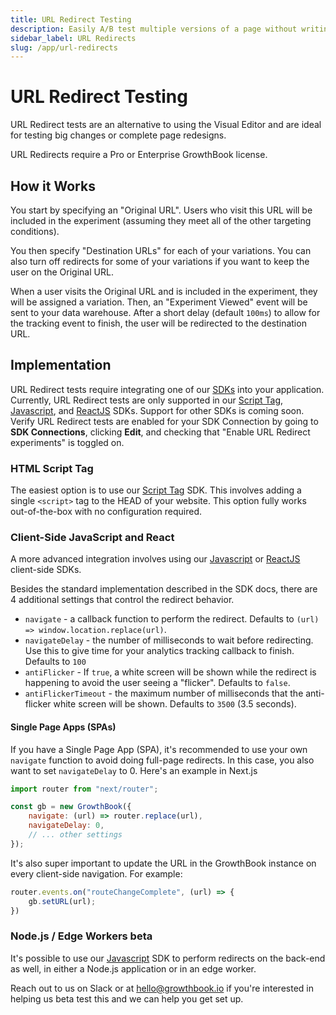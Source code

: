 ```yaml
---
title: URL Redirect Testing
description: Easily A/B test multiple versions of a page without writing code
sidebar_label: URL Redirects
slug: /app/url-redirects
---
```



# URL Redirect Testing

URL Redirect tests are an alternative to using the Visual Editor and are ideal for testing big changes or complete page redesigns.

URL Redirects require a Pro or Enterprise GrowthBook license.

## How it Works

You start by specifying an "Original URL". Users who visit this URL will be included in the experiment (assuming they meet all of the other targeting conditions).

You then specify "Destination URLs" for each of your variations. You can also turn off redirects for some of your variations if you want to keep the user on the Original URL.

When a user visits the Original URL and is included in the experiment, they will be assigned a variation. Then, an "Experiment Viewed" event will be sent to your data warehouse. After a short delay (default `100ms`) to allow for the tracking event to finish, the user will be redirected to the destination URL.

## Implementation

URL Redirect tests require integrating one of our [SDKs](/lib) into your application. Currently, URL Redirect tests are only supported in our [Script Tag](/lib/script-tag), [Javascript](/lib/js), and [ReactJS](/lib/js) SDKs. Support for other SDKs is coming soon. Verify URL Redirect tests are enabled for your SDK Connection by going to **SDK Connections**, clicking **Edit**, and checking that "Enable URL Redirect experiments" is toggled on.

### HTML Script Tag

The easiest option is to use our [Script Tag](/lib/script-tag) SDK. This involves adding a single `<script>` tag to the HEAD of your website. This option fully works out-of-the-box with no configuration required.

### Client-Side JavaScript and React

A more advanced integration involves using our [Javascript](/lib/js) or [ReactJS](/lib/js) client-side SDKs.

Besides the standard implementation described in the SDK docs, there are 4 additional settings that control the redirect behavior.

- `navigate` - a callback function to perform the redirect. Defaults to `(url) => window.location.replace(url)`.
- `navigateDelay` - the number of milliseconds to wait before redirecting. Use this to give time for your analytics tracking callback to finish. Defaults to `100`
- `antiFlicker` - If `true`, a white screen will be shown while the redirect is happening to avoid the user seeing a "flicker". Defaults to `false`.
- `antiFlickerTimeout` - the maximum number of milliseconds that the anti-flicker white screen will be shown. Defaults to `3500` (3.5 seconds).

#### Single Page Apps (SPAs)

If you have a Single Page App (SPA), it's recommended to use your own `navigate` function to avoid doing full-page redirects. In this case, you also want to set `navigateDelay` to 0. Here's an example in Next.js

```jsx
import router from "next/router";

const gb = new GrowthBook({
    navigate: (url) => router.replace(url),
    navigateDelay: 0,
    // ... other settings
});
```

It's also super important to update the URL in the GrowthBook instance on every client-side navigation. For example:

```jsx
router.events.on("routeChangeComplete", (url) => {
    gb.setURL(url);
})
```

### Node.js / Edge Workers <Pill>beta</Pill>

It's possible to use our [Javascript](/lib/js) SDK to perform redirects on the back-end as well, in either a Node.js application or in an edge worker.

Reach out to us on Slack or at hello@growthbook.io if you're interested in helping us beta test this and we can help you get set up.
